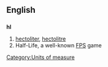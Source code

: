 ==English==

==={{abbreviation}}===
'''hl'''

# [[hectoliter]], [[hectolitre]]
# Half-Life, a well-known [[FPS]] game

[[Category:Units of measure]]
